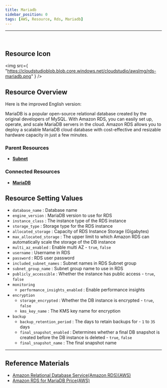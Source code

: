 ```yaml
---
title: Mariadb
sidebar_position: 0
tags: [AWS, Resource, Rds, Mariadb]
---
```


<hr />
<br />

## Resource Icon

<img
    src={
        "https://cloudstudioblob.blob.core.windows.net/cloudstudio/awsImg/rds-mariadb.png"
    }
/>

## Resource Overview

Here is the improved English version:

MariaDB is a popular open-source relational database created by the original developers of MySQL. 
With Amazon RDS, you can easily set up, operate, and scale MariaDB servers in the cloud. 
Amazon RDS allows you to deploy a scalable MariaDB cloud database with cost-effective and resizable hardware capacity in just a few minutes.

### Parent Resources

-   [**Subnet**](https://docs.cstudio.app/en/docs/resource/aws/Vpc/Subnet)

### Connected Resources

-   [**MariaDB**](https://docs.cstudio.app/en/docs/resource/aws/Rds/Mariadb)

## Resource Setting Values

-   `database_name` : Database name
-   `engine_version` : MariaDB version to use for RDS
-   `instance_class` : The instance type of the RDS instance
-   `storage_type` : Storage type for the RDS instance
-   `allocated_storage` : Capacity of RDS Instance Storage (Gigabytes)
-   `max_allocated_storage` : The upper limit to which Amazon RDS can automatically scale the storage of the DB instance
-   `multi_az_enabled` : Enable multi AZ - `true`, `false`
-   `username` : Username in RDS
-   `password` : RDS user password
-   `included_subnet_names` : Subnet names in RDS Subnet group
-   `subnet_group_name` : Subnet group name to use in RDS
-   `publicly_accessible` : Whether the instance has public access - `true`, `false`
-   `monitoring`
    -   `performance_insights_enabled` : Enable performance insights
-   `encryption`
    -   `storage_encrypted` : Whether the DB instance is encrypted - `true`, `false`
    -   `kms_key_name` : The KMS key name for encryption
-   `backup`
    -   `backup_retention_period` : The days to retain backups for - `1` to `35` days
    -   `final_snapshot_enabled` : Determines whether a final DB snapshot is created before the DB instance is deleted - `true`, `false`
    -   `final_snapshot_name` : The final snapshot name

---

## Reference Materials

-   [Amazon Relational Database Service(Amazon RDS)(AWS)](https://docs.aws.amazon.com/ko_kr/AmazonRDS/latest/UserGuide/Welcome.html)
-   [Amazon RDS for MariaDB Price(AWS)](https://aws.amazon.com/ko/rds/mariadb/pricing/?nc=sn&loc=4)
